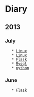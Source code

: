 = Diary =

== 2013 ==

=== July ===
    * [[2013-07-10|Linux]]
    * [[2013-07-09|Linux]]
    * [[2013-07-03|Flask]]
    * [[2013-07-02|Mysql]]
    * [[2013-07-01|python]]

=== June ===
    * [[2013-06-30|Flask]]

